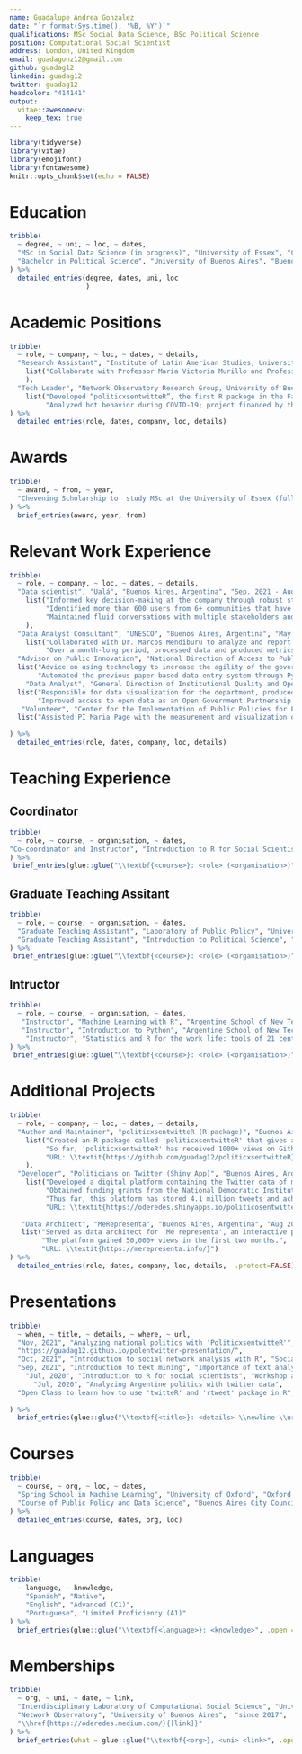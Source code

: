 ```yaml
---
name: Guadalupe Andrea Gonzalez
date: "`r format(Sys.time(), '%B, %Y')`"
qualifications: MSc Social Data Science, BSc Political Science
position: Computational Social Scientist
address: London, United Kingdom
email: guadagonz12@gmail.com
github: guadag12
linkedin: guadag12
twitter: guadag12
headcolor: "414141"
output: 
  vitae::awesomecv:
    keep_tex: true
---
```


```r
library(tidyverse)
library(vitae)
library(emojifont)
library(fontawesome)
knitr::opts_chunk$set(echo = FALSE)
```

# Education

```r
tribble(
  ~ degree, ~ uni, ~ loc, ~ dates,
  "MSc in Social Data Science (in progress)", "University of Essex", "Colchester, United Kingdom", "Oct. 2022 - Present",
  "Bachelor in Political Science", "University of Buenos Aires", "Buenos Aires, Argentina", "Mar 2013 - Nov. 2018", 
) %>% 
  detailed_entries(degree, dates, uni, loc
                   )
```

# Academic Positions

```r

tribble(
  ~ role, ~ company, ~ loc, ~ dates, ~ details,
  "Research Assistant", "Institute of Latin American Studies, University of Columbia", "", "Aug 2021 - Aug 2021", 
    list("Collaborate with Professor Maria Victoria Murillo and Professor Gabriel Kessler to manage the design and construction of methodology for applied text mining analysis of scientific networks in R. The investigation is based on 645 papers created by CONICET’s researchers and analyzed sub-communities and how political scientists and sociologists connect with each other. "
    ),
  "Tech Leader", "Network Observatory Research Group, University of Buenos Aires", "Buenos Aires, Argentina", "Mar 2018 - Mar 2022", 
    list("Developed “politicxsentwitteR”, the first R package in the Faculty of Social Science at University of Buenos Aires.", 
         "Analyzed bot behavior during COVID-19; project financed by the European Union (UE), 100 Por Cierto and Argentine Journalism Forum (FOPEA).")
) %>% 
  detailed_entries(role, dates, company, loc, details)

```

# Awards

```r
tribble(
  ~ award, ~ from, ~ year,
  "Chevening Scholarship to  study MSc at the University of Essex (full scholarship)", "British Embassy", "2022/2023"
) %>%
  brief_entries(award, year, from)
```


# Relevant Work Experience

```r
tribble(
  ~ role, ~ company, ~ loc, ~ dates, ~ details,
  "Data scientist", "Ualá", "Buenos Aires, Argentina", "Sep. 2021 - Aug 2022", 
    list("Informed key decision-making at the company through robust statistical analysis and models using programming language as well as cloud services, like Amazon Web Services. ",
         "Identified more than 600 users from 6+ communities that have a high probability to commit fraud and designed a plan of action based on cut transactionality of the authorities of every community.",
         "Maintained fluid conversations with multiple stakeholders and produced reports on digital advocacy for the CEO on the impact of the company’s social media to assist negotiation with different investors and politicians."
    ),
  "Data Analyst Consultant", "UNESCO", "Buenos Aires, Argentina", "May 2020 - Jun 2020", 
    list("Collaborated with Dr. Marcos Mendiburu to analyze and report the results of the annual worldwide survey for SDG Indicator 16.10.2. (“Number of countries that adopt and implement constitutional, statutory and/or policy guarantees for public access to information”).", 
         "Over a month-long period, processed data and produced metrics and a report on compliance and public information in 65+ countries across 5 continents. "),
  "Advisor on Public Innovation", "National Direction of Access to Public Information, National Executive Power", "Buenos Aires, Argentina", "Apr 2020 - Aug 2020", 
  list("Advice on using technology to increase the agility of the government’s decision-making process; as member of the National Table for Open Government, worked with the Open Data department to build a more transparent space; and generated two new databases to increase the amount of data available.",
       "Automated the previous paper-based data entry system through Python."),
    "Data Analyst", "General Direction of Institutional Quality and Open Government, Buenos Aires City Council", "Buenos Aires, Argentina", "Mar 2019 - Dec 2020", 
  list("Responsible for data visualization for the department, produced and compiled 50+ visualizations related to climate change, transport and gender equality.",
       "Improved access to open data as an Open Government Partnership member and contributed to the creation and implementation of the open data standards established by the Open Knowledge Foundation."),
   "Volunteer", "Center for the Implementation of Public Policies for Equity and Growth (CIPPEC)", "Buenos Aires, Argentina", "Jun 2017 - Dec 2017", 
  list("Assisted PI Maria Page with the measurement and visualization of vote transfers in the 2017 Argentina national election and helped build the database needed for a survey conducted by CIPPEC with Prof. Ernesto Calvo and PI Mara Page."),
 
) %>% 
  detailed_entries(role, dates, company, loc, details)
```


# Teaching Experience


## Coordinator
```r
tribble(
  ~ role, ~ course, ~ organisation, ~ dates,
"Co-coordinator and Instructor", "Introduction to R for Social Scientists", "Argentine School of New Technologies",  "Mar 2020 - Jul 2021",  
) %>% 
 brief_entries(glue::glue("\\textbf{<course>}: <role> (<organisation>)", .open = "<", .close = ">"), paste0(dates, "\\newline"), .protect = FALSE)
```

## Graduate Teaching Assitant

```r
tribble(
  ~ role, ~ course, ~ organisation, ~ dates,
  "Graduate Teaching Assistant", "Laboratory of Public Policy", "University of Buenos Aires", "Mar 2020 - Jul 2021", 
  "Graduate Teaching Assistant", "Introduction to Political Science", "University of el Salvador (Argentina)", "Mar 2020 - Jul 2021"
) %>% 
 brief_entries(glue::glue("\\textbf{<course>}: <role> (<organisation>)", .open = "<", .close = ">"), paste0(dates, "\\newline"), .protect = FALSE)

```

## Intructor

```r
tribble(
  ~ role, ~ course, ~ organisation, ~ dates,
   "Instructor", "Machine Learning with R", "Argentine School of New Technologies",  "Jun 2020 - Aug 2021", 
   "Instructor", "Introduction to Python", "Argentine School of New Technologies",  "Jun 2020 - Aug 2021", 
    "Instructor", "Statistics and R for the work life: tools of 21 century to solve everyday problems", "Santa Fé Capacita", "Apr 2021 - May 2021"
) %>% 
 brief_entries(glue::glue("\\textbf{<course>}: <role> (<organisation>)", .open = "<", .close = ">"), paste0(dates, "\\newline"), .protect = FALSE)
```

# Additional Projects

```r

tribble(
  ~ role, ~ company, ~ loc, ~ dates, ~ details,
  "Author and Maintainer", "politicxsentwitteR (R package)", "Buenos Aires, Argentina", "Jun 2021 - Present", 
    list("Created an R package called 'politicxsentwitteR' that gives access without credentials to the Twitter data of public servants in order to generate greater transparency on political discourse discuss on social media.",
         "So far, 'politicxsentwitteR' has received 1000+ views on Github.",
         "URL: \\textit{https://github.com/guadag12/politicxsentwitteR}"
    ),
  "Developer", "Politicians on Twitter (Shiny App)", "Buenos Aires, Argentina", "Jun 2021 - Present", 
    list("Developed a digital platform containing the Twitter data of more than 700 accounts of politicians and public figures, that is having a direct impact on combating misinformation and improving the communication strategy of consultants and political communication teams in Argentina.", 
         "Obtained funding grants from the National Democratic Institute and Democracia en Red.",
         "Thus far, this platform has stored 4.1 million tweets and achieved 30,000+ views in just 3 months.",
         "URL: \\textit{https://oderedes.shinyapps.io/politicosentwitter/}"),
  
   "Data Architect", "MeRepresenta", "Buenos Aires, Argentina", "Aug 2021 - Nov 2021", 
   list("Served as data architect for 'Me representa', an interactive platform where citizens can find comprehensive information on candidates, parties and political party platforms.",
        "The platform gained 50,000+ views in the first two months.", 
        "URL: \\textit{https://merepresenta.info/}")
) %>% 
  detailed_entries(role, dates, company, loc, details,  .protect=FALSE) 

```

\newpage


# Presentations

```r
tribble(
  ~ when, ~ title, ~ details, ~ where, ~ url,
  "Nov, 2021", "Analyzing national politics with 'PoliticxsentwitteR'", "Presentation of the package and shiny app of 'PoliticxsentwitteR'", "XV National Congress of Political Science, National University of Rosario",
  "https://guadag12.github.io/polentwitter-presentation/",
  "Oct, 2021", "Introduction to social network analysis with R", "Social Network Analysis in R using 'politicxsentwitteR'", "Rladies Buenos Aires", "https://guadag12.github.io/socialnetwork-rladies-talk/",
  "Sep, 2021", "Introduction to text mining", "Importance of text analytics in social science", "University of Buenos Aires", "https://guadag12.github.io/talk-textmining-uba/",
    "Jul, 2020", "Introduction to R for social scientists", "Workshop about basic coding in R and statistics", "Argentine School of New Technologies", "https://eant.tech/escuela-de-ciencias-de-datos/cursos/taller-data-analytics-para-ciencias-sociales",
      "Jul, 2020", "Analyzing Argentine politics with twitter data",
  "Open Class to learn how to use 'twitteR' and 'rtweet' package in R", "University of Buenos Aires", "https://github.com/labpoliticasuba/Taller-de-Twitter"
  
) %>% 
  brief_entries(glue::glue("\\textbf{<title>}: <details> \\newline \\url{<url>}", .open = "<", .close = ">"), when, .protect = FALSE)
```

# Courses

```r
tribble(
  ~ course, ~ org, ~ loc, ~ dates,
  "Spring School in Machine Learning", "University of Oxford", "Oxford, United Kingdom", "Mar 2023",
  "Course of Public Policy and Data Science", "Buenos Aires City Council", "Buenos Aires, Argentina", "Jun 2019"
) %>% 
  detailed_entries(course, dates, org, loc)
```


# Languages

```r
tribble(
  ~ language, ~ knowledge,
    "Spanish", "Native",
    "English", "Advanced (C1)", 
    "Portuguese", "Limited Proficiency (A1)"
) %>% 
  brief_entries(glue::glue("\\textbf{<language>}: <knowledge>", .open = "<", .close = ">"), .protect = FALSE)

```


# Memberships

```r
tribble(
  ~ org, ~ uni, ~ date, ~ link,
  "Interdisciplinary Laboratory of Computational Social Science", "University of Maryland" , "since 2021", "\\href{https://ilcss.umd.edu/}{[link]}",
  "Network Observatory", "University of Buenos Aires",  "since 2017",
  "\\href{https://oderedes.medium.com/}{[link]}"
) %>%
  brief_entries(what = glue::glue("\\textbf{<org>}, <uni> <link>", .open = "<", .close = ">"), when = date, .protect = F)
```
